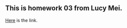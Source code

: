 

## This is homework 03 from Lucy Mei.

[Here](https://github.com/lucymei/STAT545-hw-Mei-Lucy/blob/master/hw03/STAT545_hw03.md) is the link.

